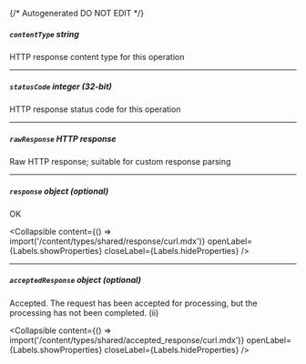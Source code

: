 {/* Autogenerated DO NOT EDIT  */}

##### `contentType` _string_
HTTP response content type for this operation

---
##### `statusCode` _integer (32-bit)_
HTTP response status code for this operation

---
##### `rawResponse` _HTTP response_
Raw HTTP response; suitable for custom response parsing

---
##### `response` _object (optional)_
OK

<Collapsible content={() => import('/content/types/shared/response/curl.mdx')} openLabel={Labels.showProperties} closeLabel={Labels.hideProperties} />


---
##### `acceptedResponse` _object (optional)_
Accepted. The request has been accepted for processing, but the processing has not been completed. (ii)

<Collapsible content={() => import('/content/types/shared/accepted_response/curl.mdx')} openLabel={Labels.showProperties} closeLabel={Labels.hideProperties} />



